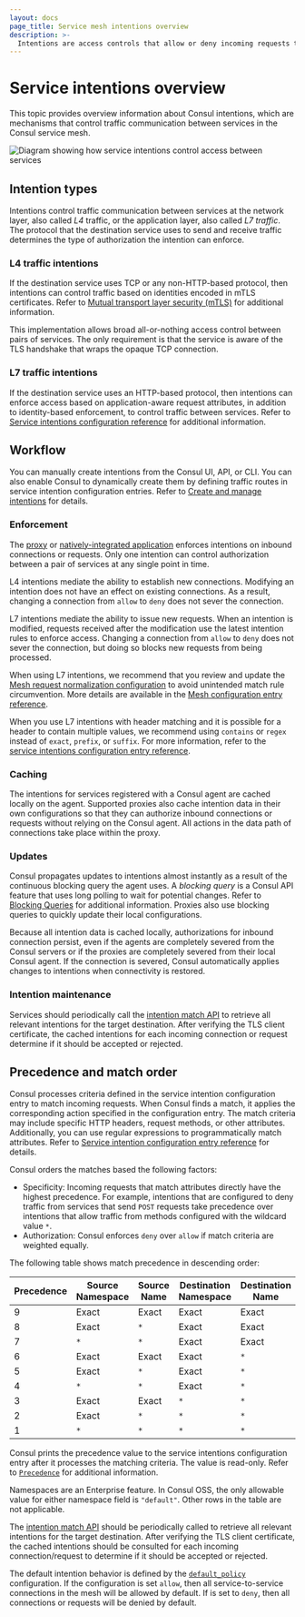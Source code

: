 ```yaml
---
layout: docs
page_title: Service mesh intentions overview
description: >-
  Intentions are access controls that allow or deny incoming requests to services in the mesh. 
---
```


# Service intentions overview

This topic provides overview information about Consul intentions, which are mechanisms that control traffic communication between services in the Consul service mesh.

![Diagram showing how service intentions control access between services](/img/consul-connect/consul-service-mesh-intentions-overview.svg)

## Intention types

Intentions control traffic communication between services at the network layer, also called _L4_ traffic, or the application layer, also called _L7 traffic_. The protocol that the destination service uses to send and receive traffic determines the type of authorization the intention can enforce. 

### L4 traffic intentions

If the destination service uses TCP or any non-HTTP-based protocol, then intentions can control traffic based on identities encoded in mTLS certificates. Refer to [Mutual transport layer security (mTLS)](/consul/docs/connect/connect-internals#mutual-transport-layer-security-mtls) for additional information.

This implementation allows broad all-or-nothing access control between pairs of services. The only requirement is that the service is aware of the TLS handshake that wraps the opaque TCP connection.

### L7 traffic intentions

If the destination service uses an HTTP-based protocol, then intentions can enforce access based on application-aware request attributes, in addition to identity-based enforcement, to control traffic between services. Refer to [Service intentions configuration reference](/consul/docs/connect/config-entries/service-intentions#permissions) for additional information.

## Workflow

You can manually create intentions from the Consul UI, API, or CLI. You can also enable Consul to dynamically create them by defining traffic routes in service intention configuration entries. Refer to [Create and manage intentions](/consul/docs/connect/intentions/create-manage-intentions) for details. 

### Enforcement

The [proxy](/consul/docs/connect/proxies) or [natively-integrated
application](/consul/docs/connect/native) enforces intentions on inbound connections or requests. Only one intention can control authorization between a pair of services at any single point in time. 

L4 intentions mediate the ability to establish new connections. Modifying an intention does not have an effect on existing connections. As a result, changing a connection from `allow` to `deny` does not sever the connection.

L7 intentions mediate the ability to issue new requests. When an intention is modified, requests received after the modification use the latest intention rules to enforce access. Changing a connection from `allow` to `deny` does not sever the connection, but doing so blocks new requests from being processed. 

When using L7 intentions, we recommend that you review and update the [Mesh request normalization configuration](/consul/docs/connect/security#request-normalization-and-configured) to avoid unintended match rule circumvention. More details are available in the [Mesh configuration entry reference](/consul/docs/connect/config-entries/mesh#request-normalization).

When you use L7 intentions with header matching and it is possible for a header to contain multiple values, we recommend using `contains` or `regex` instead of `exact`, `prefix`, or `suffix`. For more information, refer to the [service intentions configuration entry reference](/consul/docs/connect/config-entries/service-intentions#spec-sources-permissions-http-header).

### Caching

The intentions for services registered with a Consul agent are cached locally on the agent. Supported proxies also cache intention data in their own configurations so that they can authorize inbound connections or requests without relying on the Consul agent. All actions in the data path of connections take place within the proxy.

### Updates

Consul propagates updates to intentions almost instantly as a result of the continuous blocking query the agent uses. A _blocking query_ is a Consul API feature that uses long polling to wait for potential changes. Refer to [Blocking Queries](/consul/api-docs/features/blocking) for additional information. Proxies also use blocking queries to quickly update their local configurations.

Because all intention data is cached locally, authorizations for inbound connection persist, even if the agents are completely severed from the Consul servers or if the proxies are completely severed from their local Consul agent. If the connection is severed, Consul automatically applies changes to intentions when connectivity is restored. 

### Intention maintenance

Services should periodically call the [intention match API](/consul/api-docs/connect/intentions#list-matching-intentions) to retrieve all relevant intentions for the target destination. After verifying the TLS client certificate, the cached intentions for each incoming connection or request determine if it should be accepted or rejected.

## Precedence and match order

Consul processes criteria defined in the service intention configuration entry to match incoming requests. When Consul finds a match, it applies the corresponding action specified in the configuration entry. The match criteria may include specific HTTP headers, request methods, or other attributes. Additionally, you can use regular expressions to programmatically match attributes. Refer to [Service intention configuration entry reference](/consul/docs/connect/config-entries/service-intentions) for details.  

Consul orders the matches based the following factors:

- Specificity: Incoming requests that match attributes directly have the highest precedence. For example, intentions that are configured to deny traffic from services that send `POST` requests take precedence over intentions that allow traffic from methods configured with the wildcard value `*`.
- Authorization: Consul enforces `deny` over `allow` if match criteria are weighted equally. 

The following table shows match precedence in descending order:

| Precedence | Source Namespace | Source Name | Destination Namespace | Destination Name |
| -----------| ---------------- | ------------| --------------------- | ---------------- |
| 9          | Exact            | Exact       | Exact                 | Exact            |
| 8          | Exact            | `*`         | Exact                 | Exact            |
| 7          | `*`              | `*`         | Exact                 | Exact            |
| 6          | Exact            | Exact       | Exact                 | `*`              |
| 5          | Exact            | `*`         | Exact                 | `*`              |
| 4          | `*`              | `*`         | Exact                 | `*`              |
| 3          | Exact            | Exact       | `*`                   | `*`              |
| 2          | Exact            | `*`         | `*`                   | `*`              |
| 1          | `*`              | `*`         | `*`                   | `*`              |

Consul prints the precedence value to the service intentions configuration entry after it processes the matching criteria. The value is read-only. Refer to 
[`Precedence`](/consul/docs/connect/config-entries/service-intentions#precedence) for additional information. 

Namespaces are an Enterprise feature. In Consul OSS, the only allowable value for either namespace field is `"default"`. Other rows in the table are not applicable.

The [intention match API](/consul/api-docs/connect/intentions#list-matching-intentions)
should be periodically called to retrieve all relevant intentions for the
target destination. After verifying the TLS client certificate, the cached
intentions should be consulted for each incoming connection/request to
determine if it should be accepted or rejected.

The default intention behavior is defined by the [`default_policy`](/consul/docs/agent/config/config-files#acl_default_policy) configuration.
If the configuration is set `allow`, then all service-to-service connections in the mesh will be allowed by default.
If is set to `deny`, then all connections or requests will be denied by default.
